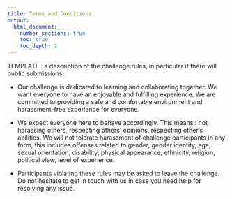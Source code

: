 ```yaml
---
title: Terms and Conditions
output:
  html_document:
    number_sections: true
    toc: true
    toc_depth: 2
---
```


TEMPLATE : a description of the challenge rules, in particular if there will public submissions.

* Our challenge is dedicated to learning and collaborating together. We want everyone to have an enjoyable and fulfilling experience. We are committed to providing a safe and comfortable environment and harassment-free experience for everyone.

* We expect everyone here to behave accordingly. This means : not harassing others, respecting others’ opinions, respecting other’s abilities. We will not tolerate harassment of challenge participants in any form, this includes offenses related to gender, gender identity, age, sexual orientation, disability, physical appearance, ethnicity, religion, political view, level of experience.

* Participants violating these rules may be asked to leave the challenge. Do not hesitate to get in touch with us in case you need help for resolving any issue.

